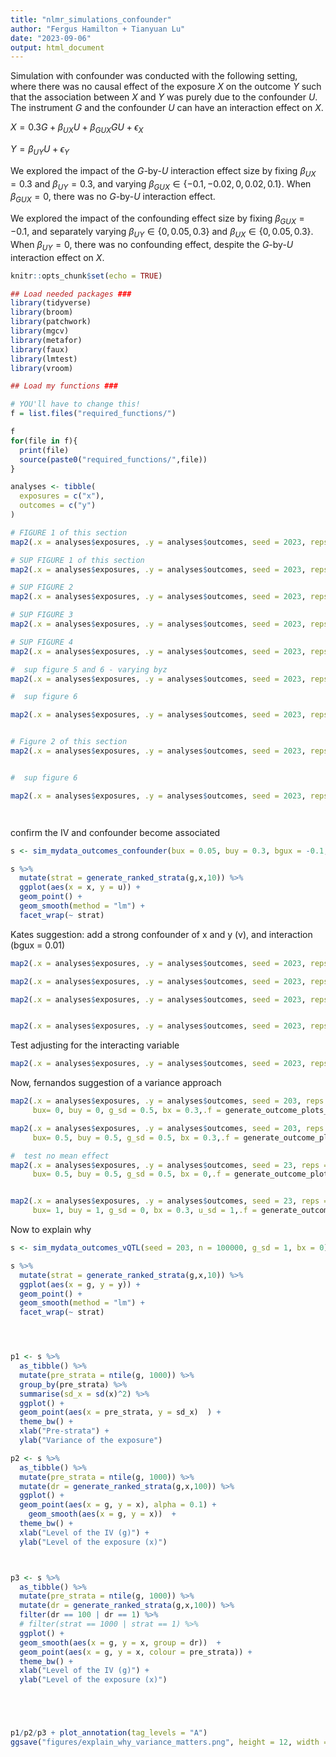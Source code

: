 ---
title: "nlmr_simulations_confounder"
author: "Fergus Hamilton + Tianyuan Lu"
date: "2023-09-06"
output: html_document
---

Simulation with confounder was conducted with the following setting, where there was no causal effect of the exposure $X$ on the outcome $Y$ such that the association between $X$ and $Y$ was purely due to the confounder $U$. The instrument $G$ and the confounder $U$ can have an interaction effect on $X$.

$X=0.3G+\beta_{UX}U+\beta_{GUX}GU+\epsilon_X$

$Y=\beta_{UY}U+\epsilon_Y$

We explored the impact of the $G$-by-$U$ interaction effect size by fixing $\beta_{UX}=0.3$ and $\beta_{UY}=0.3$, and varying $\beta_{GUX}\in\{-0.1,-0.02,0,0.02,0.1\}$. When $\beta_{GUX}=0$, there was no $G$-by-$U$ interaction effect.

We explored the impact of the confounding effect size by fixing $\beta_{GUX}=-0.1$, and separately varying $\beta_{UY}\in\{0,0.05,0.3\}$ and $\beta_{UX}\in\{0,0.05,0.3\}$. When $\beta_{UY}=0$, there was no confounding effect, despite the $G$-by-$U$ interaction effect on $X$.

```{r setup, include=FALSE}
knitr::opts_chunk$set(echo = TRUE)

## Load needed packages ###
library(tidyverse)
library(broom)
library(patchwork)
library(mgcv)
library(metafor)
library(faux)
library(lmtest)
library(vroom)

## Load my functions ###

# YOU'll have to change this!
f = list.files("required_functions/")

f
for(file in f){
  print(file)
  source(paste0("required_functions/",file))
}

```


```{r}
analyses <- tibble(
  exposures = c("x"),
  outcomes = c("y")
)

# FIGURE 1 of this section
map2(.x = analyses$exposures, .y = analyses$outcomes, seed = 2023, reps = 50, bux = 0.3, buy = 0.3, bgux = -0.1, .f = generate_outcome_plots_linear_replicates_confounder, covariates = "u_incomplete", u_cor =0.1)

# SUP FIGURE 1 of this section
map2(.x = analyses$exposures, .y = analyses$outcomes, seed = 2023, reps = 100, bux = 0.3, buy = 0.3, bgux = -0.02, .f = generate_outcome_plots_linear_replicates_confounder)

# SUP FIGURE 2
map2(.x = analyses$exposures, .y = analyses$outcomes, seed = 2023, reps = 100, bux = 0.3, buy = 0.3, bgux = 0, .f = generate_outcome_plots_linear_replicates_confounder)

# SUP FIGURE 3
map2(.x = analyses$exposures, .y = analyses$outcomes, seed = 2023, reps = 100, bux = 0.3, buy = 0.3, bgux = 0.02, .f = generate_outcome_plots_linear_replicates_confounder)

# SUP FIGURE 4
map2(.x = analyses$exposures, .y = analyses$outcomes, seed = 2023, reps = 100, bux = 0.3, buy = 0.3, bgux = 0.1, .f = generate_outcome_plots_linear_replicates_confounder)

#  sup figure 5 and 6 - varying byz
map2(.x = analyses$exposures, .y = analyses$outcomes, seed = 2023, reps = 100, bux = 0.05, buy = 0.3, bgux = -0.1, .f = generate_outcome_plots_linear_replicates_confounder)

#  sup figure 6

map2(.x = analyses$exposures, .y = analyses$outcomes, seed = 2023, reps = 100, bux = 0, buy = 0.3, bgux = -0.1, .f = generate_outcome_plots_linear_replicates_confounder)


# Figure 2 of this section
map2(.x = analyses$exposures, .y = analyses$outcomes, seed = 2023, reps = 100, bux = 0.3, buy = 0.05, bgux = -0.1, .f = generate_outcome_plots_linear_replicates_confounder)


#  sup figure 6

map2(.x = analyses$exposures, .y = analyses$outcomes, seed = 2023, reps = 100, bux = 0.3, buy = 0, bgux = -0.1, .f = generate_outcome_plots_linear_replicates_confounder)




```

confirm the IV and confounder become associated

```{r}

s <- sim_mydata_outcomes_confounder(bux = 0.05, buy = 0.3, bgux = -0.1, seed = 2023)

s %>%
  mutate(strat = generate_ranked_strata(g,x,10)) %>%
  ggplot(aes(x = x, y = u)) +
  geom_point() +
  geom_smooth(method = "lm") +
  facet_wrap(~ strat)
```

Kates suggestion: add a strong confounder of x and y (v), and interaction (bgux = 0.01)

```{r}
map2(.x = analyses$exposures, .y = analyses$outcomes, seed = 2023, reps = 100, bux = -0.3, buy = 0, bgux = -0.1, bv= 1,.f = generate_outcome_plots_linear_replicates_confounder)

map2(.x = analyses$exposures, .y = analyses$outcomes, seed = 2023, reps = 100, bux = -0.3, buy = 0, bgux = -0.1, bv= 0.3,.f = generate_outcome_plots_linear_replicates_confounder)

map2(.x = analyses$exposures, .y = analyses$outcomes, seed = 2023, reps = 100, bux = 0.3, buy = 0, bgux = -0.1, bv= 1,.f = generate_outcome_plots_linear_replicates_confounder)


map2(.x = analyses$exposures, .y = analyses$outcomes, seed = 2023, reps = 100, bux = 0, buy = 0, bgux = -0.1, bv= 1,.f = generate_outcome_plots_linear_replicates_confounder)
```

Test adjusting for the interacting variable

```{r}
map2(.x = analyses$exposures, .y = analyses$outcomes, seed = 2023, reps = 100, bux = 0, buy = 0, bgux = -0.1, bv= 1,.f = generate_outcome_plots_linear_replicates_confounder, covariates = "v")
```


Now, fernandos suggestion of a variance approach

```{r}
map2(.x = analyses$exposures, .y = analyses$outcomes, seed = 203, reps = 100,
     bux= 0, buy = 0, g_sd = 0.5, bx = 0.3,.f = generate_outcome_plots_vQTL)

map2(.x = analyses$exposures, .y = analyses$outcomes, seed = 203, reps = 100,
     bux= 0.5, buy = 0.5, g_sd = 0.5, bx = 0.3,.f = generate_outcome_plots_vQTL)

#  test no mean effect
map2(.x = analyses$exposures, .y = analyses$outcomes, seed = 23, reps = 100,
     bux= 0.5, buy = 0.5, g_sd = 0.5, bx = 0,.f = generate_outcome_plots_vQTL)


map2(.x = analyses$exposures, .y = analyses$outcomes, seed = 23, reps = 100,
     bux= 1, buy = 1, g_sd = 0, bx = 0.3, u_sd = 1,.f = generate_outcome_plots_vQTL)
```

Now to explain why

```{r}
s <- sim_mydata_outcomes_vQTL(seed = 203, n = 100000, g_sd = 1, bx = 0)

s %>%
  mutate(strat = generate_ranked_strata(g,x,10)) %>%
  ggplot(aes(x = g, y = y)) +
  geom_point() +
  geom_smooth(method = "lm") +
  facet_wrap(~ strat)




p1 <- s %>%
  as_tibble() %>%
  mutate(pre_strata = ntile(g, 1000)) %>%
  group_by(pre_strata) %>%
  summarise(sd_x = sd(x)^2) %>%
  ggplot() +
  geom_point(aes(x = pre_strata, y = sd_x)  ) +
  theme_bw() +
  xlab("Pre-strata") +
  ylab("Variance of the exposure")

p2 <- s %>%
  as_tibble() %>%
  mutate(pre_strata = ntile(g, 1000)) %>%
  mutate(dr = generate_ranked_strata(g,x,100)) %>%
  ggplot() +
  geom_point(aes(x = g, y = x), alpha = 0.1) +
    geom_smooth(aes(x = g, y = x))  +
  theme_bw() +
  xlab("Level of the IV (g)") +
  ylab("Level of the exposure (x)")



p3 <- s %>%
  as_tibble() %>%
  mutate(pre_strata = ntile(g, 1000)) %>%
  mutate(dr = generate_ranked_strata(g,x,100)) %>%
  filter(dr == 100 | dr == 1) %>%
  # filter(strat == 1000 | strat == 1) %>%
  ggplot() +
  geom_smooth(aes(x = g, y = x, group = dr))  +
  geom_point(aes(x = g, y = x, colour = pre_strata)) +
  theme_bw() +
  xlab("Level of the IV (g)") +
  ylab("Level of the exposure (x)")





p1/p2/p3 + plot_annotation(tag_levels = "A")
ggsave("figures/explain_why_variance_matters.png", height = 12, width = 8)

  
```

